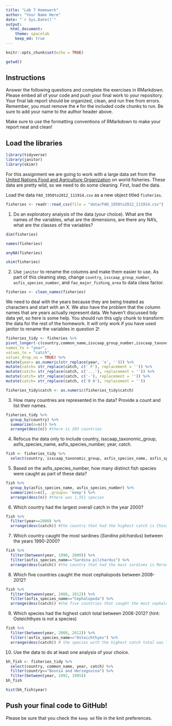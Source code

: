 ```yaml
---
title: "Lab 7 Homework"
author: "Your Name Here"
date: "`r Sys.Date()`"
output:
  html_document: 
    theme: spacelab
    keep_md: true
---
```


```r
knitr::opts_chunk$set(echo = TRUE)
```

```r
getwd()
```

## Instructions
Answer the following questions and complete the exercises in RMarkdown. Please embed all of your code and push your final work to your repository. Your final lab report should be organized, clean, and run free from errors. Remember, you must remove the `#` for the included code chunks to run. Be sure to add your name to the author header above.  

Make sure to use the formatting conventions of RMarkdown to make your report neat and clean!  

## Load the libraries
```r
library(tidyverse)
library(janitor)
library(skimr)
```

For this assignment we are going to work with a large data set from the [United Nations Food and Agriculture Organization](http://www.fao.org/about/en/) on world fisheries. These data are pretty wild, so we need to do some cleaning. First, load the data.  

Load the data `FAO_1950to2012_111914.csv` as a new object titled `fisheries`.
```r
fisheries <- readr::read_csv(file = "data/FAO_1950to2012_111914.csv")
```

1. Do an exploratory analysis of the data (your choice). What are the names of the variables, what are the dimensions, are there any NA's, what are the classes of the variables?  
```r
dim(fisheries)
```

```r
names(fisheries)
```

```r
anyNA(fisheries)
```

```r
skim(fisheries)
```

2. Use `janitor` to rename the columns and make them easier to use. As part of this cleaning step, change `country`, `isscaap_group_number`, `asfis_species_number`, and `fao_major_fishing_area` to data class factor. 
```r
fisheries <- clean_names(fisheries)
```

We need to deal with the years because they are being treated as characters and start with an X. We also have the problem that the column names that are years actually represent data. We haven't discussed tidy data yet, so here is some help. You should run this ugly chunk to transform the data for the rest of the homework. It will only work if you have used janitor to rename the variables in question 2!  
```r
fisheries_tidy <- fisheries %>% 
pivot_longer(-c(country,common_name,isscaap_group_number,isscaap_taxonomic_group,asfis_species_number,asfis_species_name,fao_major_fishing_area,measure),
names_to = "year",
values_to = "catch",
values_drop_na = TRUE) %>% 
mutate(year= as.numeric(str_replace(year, 'x', ''))) %>% 
mutate(catch= str_replace(catch, c(' F'), replacement = '')) %>% 
mutate(catch= str_replace(catch, c('...'), replacement = '')) %>% 
mutate(catch= str_replace(catch, c('-'), replacement = '')) %>% 
mutate(catch= str_replace(catch, c('0 0'), replacement = ''))

fisheries_tidy$catch <- as.numeric(fisheries_tidy$catch)
```

3. How many countries are represented in the data? Provide a count and list their names.
```r
fisheries_tidy %>% 
  group_by(country) %>% 
  summarize(n=n()) %>% 
  arrange(desc(n)) #there is 203 countries
```

4. Refocus the data only to include country, isscaap_taxonomic_group, asfis_species_name, asfis_species_number, year, catch.
```r
fish <- fisheries_tidy %>% 
  select(country, isscaap_taxonomic_group, asfis_species_name, asfis_species_number, year, catch)
```

5. Based on the asfis_species_number, how many distinct fish species were caught as part of these data?
```r
fish %>% 
  group_by(asfis_species_name, asfis_species_number) %>% 
  summarize(n=n(), .groups= 'keep') %>% 
  arrange(desc(n)) #there was 1,551 species
```

6. Which country had the largest overall catch in the year 2000?
```r
fish %>% 
  filter(year==2000) %>% 
  arrange(desc(catch)) #the country that had the highest catch is China
```


7. Which country caught the most sardines (_Sardina pilchardus_) between the years 1990-2000?
```r
fish %>% 
  filter(between(year, 1990, 2000)) %>% 
  filter(asfis_species_name=="Sardina pilchardus") %>% 
  arrange(desc(catch)) #the country that had the most sardines is Morocco
```

8. Which five countries caught the most cephalopods between 2008-2012?
```r
fish %>% 
  filter(between(year, 2008, 2012)) %>% 
  filter(asfis_species_name=="Cephalopoda") %>% 
  arrange(desc(catch)) #the five countries that caught the most cephalopods was India, China, Italy, Spain, and Algeria
```

9. Which species had the highest catch total between 2008-2012? (hint: Osteichthyes is not a species)
```r
fish %>% 
  filter(between(year, 2008, 2012)) %>% 
  filter(!asfis_species_name=="Osteichthyes") %>% 
  arrange(desc(catch)) # the species with the highest catch total was Trichiurus lepturus
```

10. Use the data to do at least one analysis of your choice.
```r
bh_fish <- fisheries_tidy %>% 
  select(country, common_name, year, catch) %>% 
  filter(country=="Bosnia and Herzegovina") %>% 
  filter(between(year, 1992, 1995)) 
bh_fish
```

```r
hist(bh_fish$year)
```


## Push your final code to GitHub!
Please be sure that you check the `keep md` file in the knit preferences.   